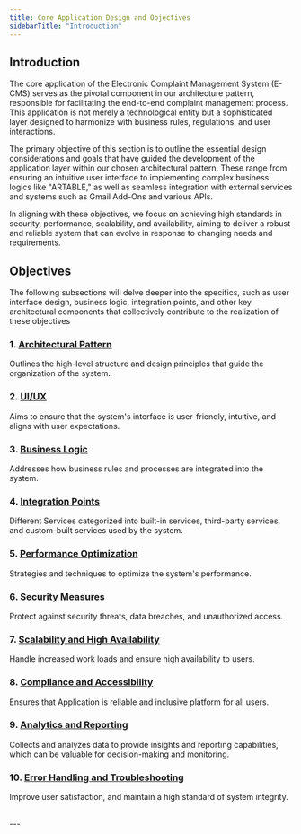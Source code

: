 ```yaml
---
title: Core Application Design and Objectives
sidebarTitle: "Introduction"
---
```


## Introduction
The core application of the Electronic Complaint Management System (E-CMS) serves as the pivotal component in our architecture pattern, responsible for facilitating the end-to-end complaint management process. This application is not merely a technological entity but a sophisticated layer designed to harmonize with business rules, regulations, and user interactions.

The primary objective of this section is to outline the essential design considerations and goals that have guided the development of the application layer within our chosen architectural pattern. These range from ensuring an intuitive user interface to implementing complex business logics like "ARTABLE," as well as seamless integration with external services and systems such as Gmail Add-Ons and various APIs.

In aligning with these objectives, we focus on achieving high standards in security, performance, scalability, and availability, aiming to deliver a robust and reliable system that can evolve in response to changing needs and requirements.


## Objectives

<Note>The following subsections will delve deeper into the specifics, such as user interface design, business logic, integration points, and other key architectural components that collectively contribute to the realization of these objectives</Note>

### 1. [Architectural Pattern](./architectural-pattern)

Outlines the high-level structure and design principles that guide the organization of the system.

### 2. [UI/UX](./ui-ux)

Aims to ensure that the system's interface is user-friendly, intuitive, and aligns with user expectations.

### 3. [Business Logic](./business-logic)

Addresses how business rules and processes are integrated into the system.

### 4. [Integration Points](./integration-points)

Different Services categorized into built-in services, third-party services, and custom-built services used by the system.

### 5. [Performance Optimization](./performance-optimization)

Strategies and techniques to optimize the system's performance.

### 6. [Security Measures](./security-measures)

Protect against security threats, data breaches, and unauthorized access.

### 7. [Scalability and High Availability](./scalability)

Handle increased work loads and ensure high availability to users.

### 8. [Compliance and Accessibility](./accessibility)

 Ensures that Application is reliable and inclusive platform for all users.

### 9. [Analytics and Reporting](./analytics)

Collects and analyzes data to provide insights and reporting capabilities, which can be valuable for decision-making and monitoring.

### 10. [Error Handling and Troubleshooting](./troubleshooting)

Improve user satisfaction, and maintain a high standard of system integrity.

<br/>
---
